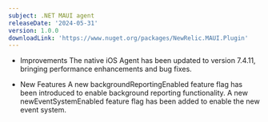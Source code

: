 ```yaml
---
subject: .NET MAUI agent
releaseDate: '2024-05-31'
version: 1.0.0
downloadLink: 'https://www.nuget.org/packages/NewRelic.MAUI.Plugin'
---
```


* Improvements
The native iOS Agent has been updated to version 7.4.11, bringing performance enhancements and bug fixes.

* New Features
A new backgroundReportingEnabled feature flag has been introduced to enable background reporting functionality.
A new newEventSystemEnabled feature flag has been added to enable the new event system.


